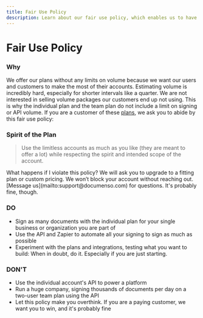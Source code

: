 ```yaml
---
title: Fair Use Policy
description: Learn about our fair use policy, which enables us to have unlimited plans.
---
```



# Fair Use Policy

### Why

We offer our plans without any limits on volume because we want our users and customers to make the most of their accounts. Estimating volume is incredibly hard, especially for shorter intervals like a quarter. We are not interested in selling volume packages our customers end up not using. This is why the individual plan and the team plan do not include a limit on signing or API volume. If you are a customer of these [plans](https://documen.so/pricing), we ask you to abide by this fair use policy:

### Spirit of the Plan

> Use the limitless accounts as much as you like (they are meant to offer a lot) while respecting the spirit and intended scope of the account.

<Callout type="info">
  What happens if I violate this policy? We will ask you to upgrade to a fitting plan or custom
  pricing. We won’t block your account without reaching out. [Message
  us](mailto:support@documenso.com) for questions. It's probably fine, though.
</Callout>

### DO

- Sign as many documents with the individual plan for your single business or organization you are part of
- Use the API and Zapier to automate all your signing to sign as much as possible
- Experiment with the plans and integrations, testing what you want to build: When in doubt, do it. Especially if you are just starting.

### DON'T

- Use the individual account's API to power a platform
- Run a huge company, signing thousands of documents per day on a two-user team plan using the API
- Let this policy make you overthink. If you are a paying customer, we want you to win, and it's probably fine
